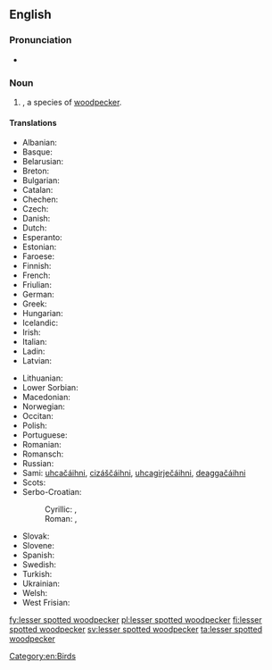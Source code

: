 ==English==
{{rfi}}
{{wikipedia}}
{{wikispecies|Picoides minor}}
===Pronunciation===
* {{IPA|/ˈlɛsə(ɹ)ˈspɒtədˈwədpɛkə(ɹ)/}}

===Noun===
{{en-noun|head=[[lesser]] [[spotted]] [[woodpecker]]}}

# {{taxlink|Picoides minor|species}}, a species of [[woodpecker]].

====Translations====
{{trans-top|a species of woodpecker}}
* Albanian: {{t-|sq|qukapiku larosh i vogël}}
* Basque: {{t-|eu|okil txiki}}
* Belarusian: {{t-|be|малы дзяцел}}
* Breton: {{t-|br|pilkoad bihan}}
* Bulgarian: {{t-|bg|малък пъстър кълвач|tr=mal"k p"st"r k"lvač}}
* Catalan: {{t-|ca|picot garser petit|m}}
* Chechen: {{tø|ce|леча}}
* Czech: {{t-|cs|strakapoud malý}}
* Danish: {{t-|da|dværgspætte}}
* Dutch: {{t-|nl|kleine bonte specht|m}}
* Esperanto: {{t-|eo|malgranda buntpego}}
* Estonian: {{t-|et|väike-kirjurähn}}
* Faroese: {{t-|fo|dvørgspæta}}
* Finnish: {{t+|fi|pikkutikka}}
* French: {{t+|fr|pic épeichette|m}}
* Friulian: {{tø|fur|pic piçul}}
* German: {{t-|de|Kleinspecht|m}}
* Greek: {{t-|el|νανοτσικλιτάρα}}
* Hungarian: {{t-|hu|kis fakopáncs}}
* Icelandic: {{t+|is|stubbspæta}}
* Irish: {{t-|ga|mionchnagaire breac}}
* Italian: {{t-|it|picchio rosso minore|m}}
* Ladin: {{tø|lld|becalen pice}}
* Latvian: {{t-|lv|mazais dzenis}}
{{trans-mid}}
* Lithuanian: {{t-|lt|mažasis margasis genys}}
* Lower Sorbian: {{tø|dsb|mały šnapac}}
* Macedonian: {{t-|mk|мал клукаjдрвец|tr=mal klukajdrvec}}
* Norwegian: {{t-|no|dvergspett}}
* Occitan: {{t-|oc|pic pichòt}}
* Polish: {{t-|pl|dzięciołek}}
* Portuguese: {{t-|pt|pica pau malhado pequeno}}
* Romanian: {{t+|ro|ciocănitoare}}
* Romansch: {{t-|rm|pitgalain pitschen}}
* Russian: {{t-|ru|далый дятел|tr=dalyj djatel}}
* Sami: [[uhcačáihni]], [[cizáščáihni]], [[uhcagirječáihni]], [[deaggačáihni]]
* Scots: {{tø|sco|cnag bheag}}
* Serbo-Croatian:
*: Cyrillic: {{t-|sh|мали детлић|sc=Cyrl}}, {{t-|sh|мали дјетао|sc=Cyrl}}
*: Roman: {{t-|sh|mali detlić}}, {{t-|sh|mali djetao}}
* Slovak: {{t-|sk|ďateľ malý}}
* Slovene: {{t-|sl|mali detel}}
* Spanish: {{t-|es|pico menor|m}}
* Swedish: {{t+|sv|mindre hackspett}}
* Turkish: {{t+|tr|küçük ağaçkakan}}
* Ukrainian: {{t-|uk|дятел малий|tr=djatel malij}}
* Welsh: {{t-|cy|cnocell fraith leiaf}}
* West Frisian: {{t-|fy|lytse eksterspjocht}}
{{trans-bottom}}

[[Category:en:Birds]]

[[fy:lesser spotted woodpecker]]
[[pl:lesser spotted woodpecker]]
[[fi:lesser spotted woodpecker]]
[[sv:lesser spotted woodpecker]]
[[ta:lesser spotted woodpecker]]